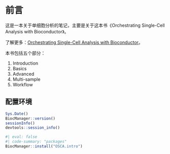 # 前言 {.unnumbered}

这是一本关于单细胞分析的笔记，主要是关于这本书《Orchestrating Single-Cell Analysis with Bioconductor》。

了解更多：[Orchestrating Single-Cell Analysis with Bioconductor](https://bioconductor.org/books/release/OSCA/)。

本书包括五个部分：

1.  Introduction
2.  Basics
3.  Advanced
4.  Multi-sample
5.  Workflow

## 配置环境

```r
Sys.Date()
BiocManager::version()
sessionInfo()
devtools::session_info()
```

```r
#| eval: false
#| code-summary: "packages"
BiocManager::install("OSCA.intro")
```
